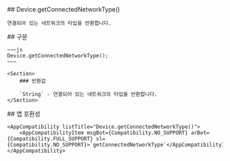 
<Section>
    ## Device.getConnectedNetworkType()

    연결되어 있는 네트워크의 타입을 반환합니다.
</Section>
<Section>
    ## 구문

    ~~~js
    Device.getConnectedNetworkType();
    ~~~

    <Section>
        ### 반환값

        `String` - 연결되어 있는 네트워크의 타입을 반환합니다.
    </Section>
</Section>
<Section>
    ## 앱 호환성

    <AppCompatibility listTitle="Device.getConnectedNetworkType()">
        <AppCompatibilityItem msgBot={Compatibility.NO_SUPPORT} arBot={Compatibility.FULL_SUPPORT} sl={Compatibility.NO_SUPPORT}>`getConnectedNetworkType`</AppCompatibilityItem>
    </AppCompatibility>
</Section>